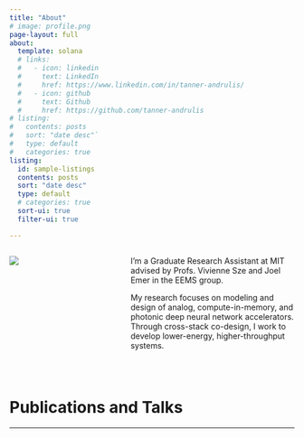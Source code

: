 ```yaml
---
title: "About"
# image: profile.png
page-layout: full
about:
  template: solana
  # links:
  #   - icon: linkedin
  #     text: LinkedIn
  #     href: https://www.linkedin.com/in/tanner-andrulis/
  #   - icon: github
  #     text: Github
  #     href: https://github.com/tanner-andrulis
# listing:
#   contents: posts
#   sort: "date desc"`
#   type: default
#   categories: true
listing:
  id: sample-listings
  contents: posts
  sort: "date desc"
  type: default
  # categories: true
  sort-ui: true
  filter-ui: true

---
```


::: columns
::: {.column width="40%"}
![](profile.png)
:::
::: {.column width="60%"}
I'm a Graduate Research Assistant at MIT advised by Profs. Vivienne Sze and Joel
Emer in the EEMS group. 

My research focuses on modeling and design of analog, compute-in-memory, and
photonic deep neural network accelerators. Through cross-stack co-design, I work
to develop lower-energy, higher-throughput systems.
:::
:::

<!-- ::: {#sample-listings}
::: -->

<!-- <hr style="border:2px solid gray"> -->

$~$
$~$

# Publications and Talks

---
